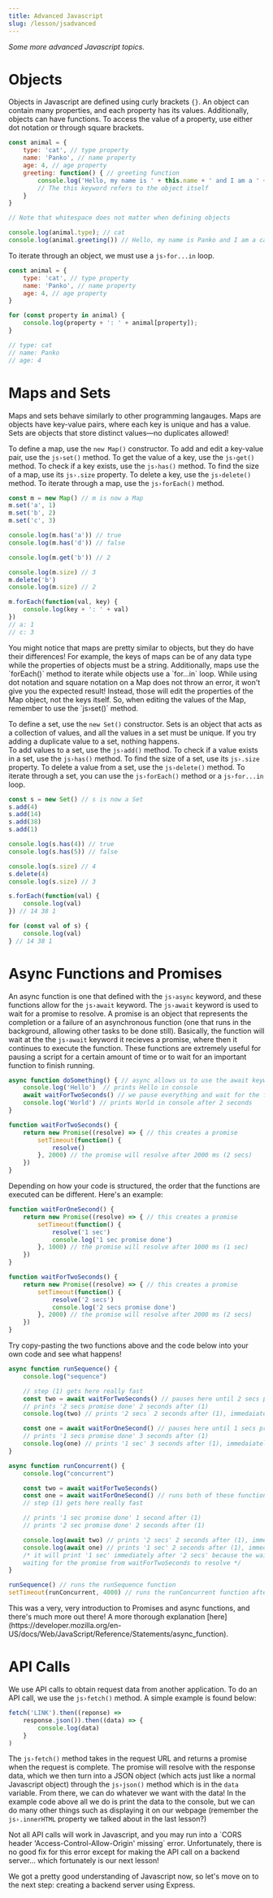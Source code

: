---
title: Advanced Javascript
slug: /lesson/jsadvanced
---

*Some more advanced Javascript topics.*

# Objects

Objects in Javascript are defined using curly brackets `{}`. An object can contain many properties, and each property has its values. Additionally, objects can have functions. To access the value of a property, use either dot notation or through square brackets.

```js
const animal = {
    type: 'cat', // type property
    name: 'Panko', // name property
    age: 4, // age property
    greeting: function() { // greeting function
        console.log('Hello, my name is ' + this.name + ' and I am a ' + this.type + '.');
        // The this keyword refers to the object itself
    }
}

// Note that whitespace does not matter when defining objects

console.log(animal.type); // cat
console.log(animal.greeting()) // Hello, my name is Panko and I am a cat.
```

To iterate through an object, we must use a `js›for...in` loop.

```js
const animal = {
    type: 'cat', // type property
    name: 'Panko', // name property
    age: 4, // age property
}

for (const property in animal) {
    console.log(property + ': ' + animal[property]);
}

// type: cat
// name: Panko
// age: 4
```

# Maps and Sets

Maps and sets behave similarly to other programming langauges. Maps are objects have key-value pairs, where each key is unique and has a value. Sets are objects that store distinct values—no duplicates allowed!

To define a map, use the `new Map()` constructor. To add and edit a key-value pair, use the `js›set()` method. To get the value of a key, use the `js›get()` method. To check if a key exists, use the `js›has()` method. To find the size of a map, use its `js›.size` property. To delete a key, use the `js›delete()` method. To iterate through a map, use the `js›forEach()` method.         

```js
const m = new Map() // m is now a Map
m.set('a', 1)
m.set('b', 2)
m.set('c', 3)

console.log(m.has('a')) // true
console.log(m.has('d')) // false

console.log(m.get('b')) // 2

console.log(m.size) // 3
m.delete('b')
console.log(m.size) // 2

m.forEach(function(val, key) {
    console.log(key + ': ' + val)
})
// a: 1
// c: 3
```

<OtherInfo>
You might notice that maps are pretty similar to objects, but they do have their differences! For example, the keys of maps can be of any data type while the properties of objects must be a string. Additionally, maps use the `forEach()` method to iterate while objects use a `for...in` loop.
</OtherInfo>

<Warning>
While using dot notation and square notation on a Map does not throw an error, it won't give you the expected result! Instead, those will edit the properties of the Map object, not the keys itself. So, when editing the values of the Map, remember to use the `js›set()` method.
</Warning>

To define a set, use the `new Set()` constructor. Sets is an object that acts as a collection of values, and all the values in a set must be unique. If you try adding a duplicate value to a set, nothing happens.     
To add values to a set, use the `js›add()` method. To check if a value exists in a set, use the `js›has()` method. To find the size of a set, use its `js›.size` property. To delete a value from a set, use the `js›delete()` method. To iterate through a set, you can use the `js›forEach()` method or a `js›for...in` loop.

```js
const s = new Set() // s is now a Set
s.add(4)
s.add(14)
s.add(38)
s.add(1)

console.log(s.has(4)) // true
console.log(s.has(5)) // false

console.log(s.size) // 4
s.delete(4)
console.log(s.size) // 3

s.forEach(function(val) {
    console.log(val)
}) // 14 38 1

for (const val of s) {
    console.log(val)
} // 14 38 1

```

# Async Functions and Promises

An async function is one that defined with the `js›async` keyword, and these functions allow for the `js›await` keyword. The `js›await` keyword is used to wait for a promise to resolve. A promise is an object that represents the completion or a failure of an asynchronous function (one that runs in the background, allowing other tasks to be done still). Basically, the function will wait at the the `js›await` keyword it recieves a promise, where then it continues to execute the function. 
These functions are extremely useful for pausing a script for a certain amount of time or to wait for an important function to finish running.

```js
async function doSomething() { // async allows us to use the await keyword
    console.log('Hello')  // prints Hello in console
    await waitForTwoSeconds() // we pause everything and wait for the function to resolve a promise
    console.log('World') // prints World in console after 2 seconds
}

function waitForTwoSeconds() {
    return new Promise((resolve) => { // this creates a promise
        setTimeout(function() {
            resolve()
        }, 2000) // the promise will resolve after 2000 ms (2 secs)
    })
}
```

Depending on how your code is structured, the order that the functions are executed can be different. Here's an example:

```js
function waitForOneSecond() {
    return new Promise((resolve) => { // this creates a promise
        setTimeout(function() {
            resolve('1 sec')
            console.log('1 sec promise done')
        }, 1000) // the promise will resolve after 1000 ms (1 sec)
    })
}

function waitForTwoSeconds() {
    return new Promise((resolve) => { // this creates a promise
        setTimeout(function() {
            resolve('2 secs')
            console.log('2 secs promise done')
        }, 2000) // the promise will resolve after 2000 ms (2 secs)
    })
}
```

Try copy-pasting the two functions above and the code below into your own code and see what happens!

```js
async function runSequence() {
    console.log("sequence")

    // step (1) gets here really fast
    const two = await waitForTwoSeconds() // pauses here until 2 secs promise resolves
    // prints '2 secs promise done' 2 seconds after (1)
    console.log(two) // prints '2 secs` 2 seconds after (1), immedaiately after '2 secs promise done'

    const one = await waitForOneSecond() // pauses here until 1 secs promise resolves
    // prints '1 secs promise done' 3 seconds after (1)
    console.log(one) // prints '1 sec' 3 seconds after (1), immedaiately after '1 secs promise done'
}

async function runConcurrent() {
    console.log("concurrent")

    const two = await waitForTwoSeconds()
    const one = await waitForOneSecond() // runs both of these functions immediately
    // step (1) gets here really fast

    // prints '1 sec promise done' 1 second after (1)
    // prints '2 sec promise done' 2 seconds after (1)

    console.log(await two) // prints '2 secs' 2 seconds after (1), immediately after '2 sec promise done'
    console.log(await one) // prints '1 sec' 2 seconds after (1), immediately after '2 secs'
    /* it will print '1 sec' immediately after '2 secs' because the waitForOneSecond function already completed and was 
    waiting for the promise from waitForTwoSeconds to resolve */
}

runSequence() // runs the runSequence function
setTimeout(runConcurrent, 4000) // runs the runConcurrent function after 4 seconds, so after runSequence is done running
```

<OtherInfo>
This was a very, very introduction to Promises and async functions, and there's much more out there! A more thorough explanation [here](https://developer.mozilla.org/en-US/docs/Web/JavaScript/Reference/Statements/async_function).
</OtherInfo>

# API Calls

We use API calls to obtain request data from another application. To do an API call, we use the `js›fetch()` method. A simple example is found below:

```js
fetch('LINK').then((reponse) => 
    response.json()).then((data) => {
        console.log(data)
    }
)
```

The `js›fetch()` method takes in the request URL and returns a promise when the request is complete. The promise will resolve with the response data, which we then turn into a JSON object (which acts just like a normal Javascript object) through the `js›json()` method which is in the `data` variable.
From there, we can do whatever we want with the data! In the example code above all we do is print the data to the console, but we can do many other things such as displaying it on our webpage (remember the `js›.innerHTML` property we talked about in the last lesson?) 

<Warning>
Not all API calls will work in Javascript, and you may run into a `CORS header 'Access-Control-Allow-Origin' missing` error. Unfortunately, there is no good fix for this error except for making the API call on a backend server... which fortunately is our next lesson! 
</Warning>

We got a pretty good understanding of Javascript now, so let's move on to the next step: creating a backend server using Express.
